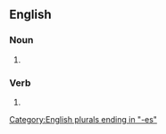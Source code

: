 {{also|Mulches}}

==English==

===Noun===
{{head|en|noun form}}

# {{plural of|mulch|lang=en}}

===Verb===
{{head|en|verb form}}

# {{en-third-person singular of|mulch}}

[[Category:English plurals ending in "-es"]]
